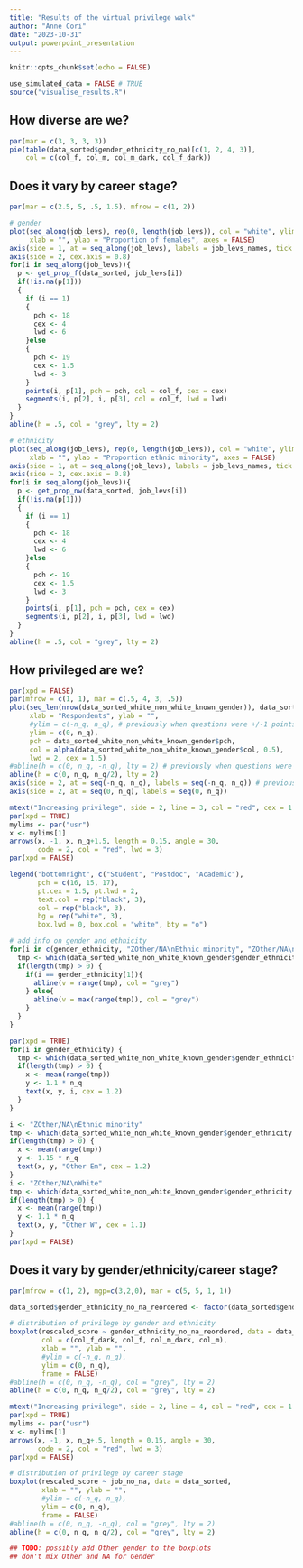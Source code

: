 ```yaml
---
title: "Results of the virtual privilege walk"
author: "Anne Cori"
date: "2023-10-31"
output: powerpoint_presentation
---
```


```r
knitr::opts_chunk$set(echo = FALSE)
```

```r
use_simulated_data = FALSE # TRUE
source("visualise_results.R")
```

## How diverse are we?
```r
par(mar = c(3, 3, 3, 3))
pie(table(data_sorted$gender_ethnicity_no_na)[c(1, 2, 4, 3)],
    col = c(col_f, col_m, col_m_dark, col_f_dark))
```

## Does it vary by career stage?
```r
par(mar = c(2.5, 5, .5, 1.5), mfrow = c(1, 2))

# gender
plot(seq_along(job_levs), rep(0, length(job_levs)), col = "white", ylim = c(0, 1),
     xlab = "", ylab = "Proportion of females", axes = FALSE)
axis(side = 1, at = seq_along(job_levs), labels = job_levs_names, tick = FALSE, cex.axis = 0.8)
axis(side = 2, cex.axis = 0.8)
for(i in seq_along(job_levs)){
  p <- get_prop_f(data_sorted, job_levs[i])
  if(!is.na(p[1]))
  {
    if (i == 1) 
    {
      pch <- 18
      cex <- 4
      lwd <- 6
    }else
    {
      pch <- 19
      cex <- 1.5
      lwd <- 3
    }
    points(i, p[1], pch = pch, col = col_f, cex = cex)
    segments(i, p[2], i, p[3], col = col_f, lwd = lwd)
  }
}
abline(h = .5, col = "grey", lty = 2)

# ethnicity
plot(seq_along(job_levs), rep(0, length(job_levs)), col = "white", ylim = c(0, 1),
     xlab = "", ylab = "Proportion ethnic minority", axes = FALSE)
axis(side = 1, at = seq_along(job_levs), labels = job_levs_names, tick = FALSE, cex.axis = 0.8)
axis(side = 2, cex.axis = 0.8)
for(i in seq_along(job_levs)){
  p <- get_prop_nw(data_sorted, job_levs[i])
  if(!is.na(p[1]))
  {
    if (i == 1) 
    {
      pch <- 18
      cex <- 4
      lwd <- 6
    }else
    {
      pch <- 19
      cex <- 1.5
      lwd <- 3
    }
    points(i, p[1], pch = pch, cex = cex)
    segments(i, p[2], i, p[3], lwd = lwd)
  }
}
abline(h = .5, col = "grey", lty = 2)
```

## How privileged are we?

```r
par(xpd = FALSE)
par(mfrow = c(1, 1), mar = c(.5, 4, 3, .5))
plot(seq_len(nrow(data_sorted_white_non_white_known_gender)), data_sorted_white_non_white_known_gender$rescaled_score, axes = FALSE,
     xlab = "Respondents", ylab = "",
     #ylim = c(-n_q, n_q), # previously when questions were +/-1 points
     ylim = c(0, n_q),
     pch = data_sorted_white_non_white_known_gender$pch,
     col = alpha(data_sorted_white_non_white_known_gender$col, 0.5),
     lwd = 2, cex = 1.5)
#abline(h = c(0, n_q, -n_q), lty = 2) # previously when questions were +/-1 points
abline(h = c(0, n_q, n_q/2), lty = 2)
axis(side = 2, at = seq(-n_q, n_q), labels = seq(-n_q, n_q)) # previously when questions were +/-1 points
axis(side = 2, at = seq(0, n_q), labels = seq(0, n_q))

mtext("Increasing privilege", side = 2, line = 3, col = "red", cex = 1.5)
par(xpd = TRUE)
mylims <- par("usr")
x <- mylims[1]
arrows(x, -1, x, n_q+1.5, length = 0.15, angle = 30,
       code = 2, col = "red", lwd = 3)
par(xpd = FALSE)

legend("bottomright", c("Student", "Postdoc", "Academic"),
       pch = c(16, 15, 17),
       pt.cex = 1.5, pt.lwd = 2,
       text.col = rep("black", 3),
       col = rep("black", 3),
       bg = rep("white", 3),
       box.lwd = 0, box.col = "white", bty = "o")

# add info on gender and ethnicity
for(i in c(gender_ethnicity, "ZOther/NA\nEthnic minority", "ZOther/NA\nWhite")) {
  tmp <- which(data_sorted_white_non_white_known_gender$gender_ethnicity %in% i)
  if(length(tmp) > 0) {
    if(i == gender_ethnicity[1]){
      abline(v = range(tmp), col = "grey")
    } else{
      abline(v = max(range(tmp)), col = "grey")
    }
  }
}

par(xpd = TRUE)
for(i in gender_ethnicity) {
  tmp <- which(data_sorted_white_non_white_known_gender$gender_ethnicity %in% i)
  if(length(tmp) > 0) {
    x <- mean(range(tmp))
    y <- 1.1 * n_q
    text(x, y, i, cex = 1.2)
  }
}

i <- "ZOther/NA\nEthnic minority"
tmp <- which(data_sorted_white_non_white_known_gender$gender_ethnicity %in% i)
if(length(tmp) > 0) {
  x <- mean(range(tmp))
  y <- 1.15 * n_q
  text(x, y, "Other Em", cex = 1.2)
}
i <- "ZOther/NA\nWhite"
tmp <- which(data_sorted_white_non_white_known_gender$gender_ethnicity %in% i)
if(length(tmp) > 0) {
  x <- mean(range(tmp))
  y <- 1.1 * n_q
  text(x, y, "Other W", cex = 1.1)
}
par(xpd = FALSE)

```

## Does it vary by gender/ethnicity/career stage?

```r
par(mfrow = c(1, 2), mgp=c(3,2,0), mar = c(5, 5, 1, 1))

data_sorted$gender_ethnicity_no_na_reordered <- factor(data_sorted$gender_ethnicity_no_na , levels=c("Female\nEthnic minority", "Female\nWhite", "Male\nEthnic minority", "Male\nWhite"))

# distribution of privilege by gender and ethnicity
boxplot(rescaled_score ~ gender_ethnicity_no_na_reordered, data = data_sorted,
        col = c(col_f_dark, col_f, col_m_dark, col_m),
        xlab = "", ylab = "",
        #ylim = c(-n_q, n_q),
        ylim = c(0, n_q),
        frame = FALSE)
#abline(h = c(0, n_q, -n_q), col = "grey", lty = 2)
abline(h = c(0, n_q, n_q/2), col = "grey", lty = 2)

mtext("Increasing privilege", side = 2, line = 4, col = "red", cex = 1.5)
par(xpd = TRUE)
mylims <- par("usr")
x <- mylims[1]
arrows(x, -1, x, n_q+.5, length = 0.15, angle = 30,
       code = 2, col = "red", lwd = 3)
par(xpd = FALSE)

# distribution of privilege by career stage
boxplot(rescaled_score ~ job_no_na, data = data_sorted,
        xlab = "", ylab = "",
        #ylim = c(-n_q, n_q),
        ylim = c(0, n_q),
        frame = FALSE)
#abline(h = c(0, n_q, -n_q), col = "grey", lty = 2)
abline(h = c(0, n_q, n_q/2), col = "grey", lty = 2)

## TODO: possibly add Other gender to the boxplots 
## don't mix Other and NA for Gender
```


